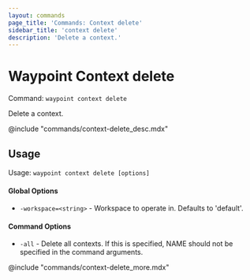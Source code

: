 ```yaml
---
layout: commands
page_title: 'Commands: Context delete'
sidebar_title: 'context delete'
description: 'Delete a context.'
---
```


# Waypoint Context delete

Command: `waypoint context delete`

Delete a context.

@include "commands/context-delete_desc.mdx"

## Usage

Usage: `waypoint context delete [options]`

#### Global Options

- `-workspace=<string>` - Workspace to operate in. Defaults to 'default'.

#### Command Options

- `-all` - Delete all contexts. If this is specified, NAME should not be specified in the command arguments.

@include "commands/context-delete_more.mdx"
